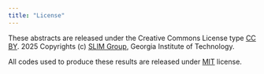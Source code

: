 ```yaml
---
title: "License"
---
```


These abstracts are released under the Creative Commons License type [CC BY]. 2025 Copyrights (c) [SLIM Group], Georgia Institute of Technology.

All codes used to produce these results are released under [MIT](./LICENSE) license.

[CC BY]:https://creativecommons.org/licenses/by/4.0/
[SLIM Group]:https://slim.gatech.edu